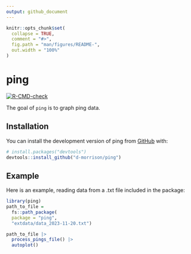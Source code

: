 ```yaml
---
output: github_document
---
```


<!-- README.md is generated from README.Rmd. Please edit that file -->

```r
knitr::opts_chunk$set(
  collapse = TRUE,
  comment = "#>",
  fig.path = "man/figures/README-",
  out.width = "100%"
)
```

# ping

<!-- badges: start -->
[![R-CMD-check](https://github.com/d-morrison/ping/actions/workflows/R-CMD-check.yaml/badge.svg)](https://github.com/d-morrison/ping/actions/workflows/R-CMD-check.yaml)
<!-- badges: end -->

The goal of `ping` is to graph ping data.

## Installation

You can install the development version of ping from [GitHub](https://github.com/) with:

``` r
# install.packages("devtools")
devtools::install_github("d-morrison/ping")
```

## Example

Here is an example, reading data from a .txt file included in the package:

```r
library(ping)
path_to_file = 
  fs::path_package(
  package = "ping",
  "extdata/data_2023-11-20.txt")

path_to_file |>
  process_pings_file() |>
  autoplot()
```
